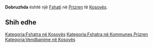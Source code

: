 {{Fshat në Kosovës
 | Emri                = Dobruzhda
 | EmriAlt                = Dobrushte,Dobrushtja,Dobrushtë,Dobruste,Dobruzda,Dobruzhda,Dobruzhe,Dobruzhë,Dobrušte,Dobružda,Mirez,Mireza,Mirëz,Mirëza,Добруште
 | Emri (Rasa dhanore) = 
 | Figura              = 
 | Shteti              = Kosovës
 | Komuna              = Prizren
 | Kodi postar         = 
 | Sipërfaqja          = 

 | Popullsia           = 

 | Regj. i popullsisë  = 
 | Dend. e popullsisë  = 
 | Faqja zyrtare       = 
 <!--- Koordinatat ----> 
 | Gjerësia            = 42.18083
 | Gjatësia            = 20.59028
 | Lartësia            = 
}}
'''Dobruzhda''' është një [[Fshati]] në [[Prizren]] të [[Kosovës]].

<!-- == Gjeografia == -->
<!-- == Historia == -->
<!-- == Demografia == -->
== Shih edhe ==
{{Komuna Prizren}}
{{Kosovo-Administrata-Cung}}

[[Kategoria:Fshatra në Kosovës]]
[[Kategoria:Fshatra në Kommunes Prizren]]
[[Kategoria:Vendbanime në Kosovës]]